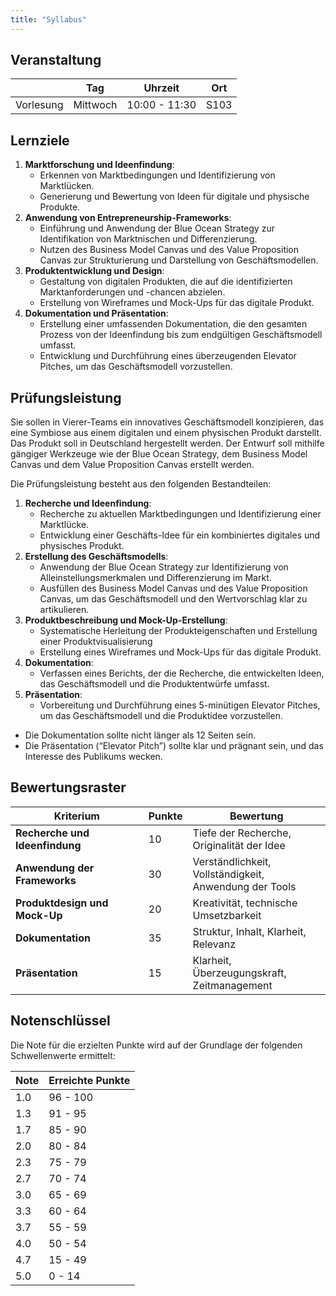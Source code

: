 ```yaml
---
title: "Syllabus"
---
```



## Veranstaltung

|           | Tag       | Uhrzeit              | Ort |
|-----------|-----------|-------------------|----------|
| Vorlesung   | Mittwoch    | 10:00  - 11:30  |  S103  |


## Lernziele


1. **Marktforschung und Ideenfindung**: 
   - Erkennen von Marktbedingungen und Identifizierung von Marktlücken.
   - Generierung und Bewertung von Ideen für digitale und physische Produkte.

2. **Anwendung von Entrepreneurship-Frameworks**:
   - Einführung und Anwendung der Blue Ocean Strategy zur Identifikation von Marktnischen und Differenzierung.
   - Nutzen des Business Model Canvas und des Value Proposition Canvas zur Strukturierung und Darstellung von Geschäftsmodellen.

3. **Produktentwicklung und Design**:
   - Gestaltung von digitalen Produkten, die auf die identifizierten Marktanforderungen und -chancen abzielen.
   - Erstellung von Wireframes und Mock-Ups für das digitale Produkt.

4. **Dokumentation und Präsentation**:
   - Erstellung einer umfassenden Dokumentation, die den gesamten Prozess von der Ideenfindung bis zum endgültigen Geschäftsmodell umfasst.
   - Entwicklung und Durchführung eines überzeugenden Elevator Pitches, um das Geschäftsmodell vorzustellen.




## Prüfungsleistung

Sie sollen in Vierer-Teams ein innovatives Geschäftsmodell konzipieren, das eine Symbiose aus einem digitalen und einem physischen Produkt darstellt. Das Produkt soll in Deutschland hergestellt werden. Der Entwurf soll mithilfe gängiger Werkzeuge wie der Blue Ocean Strategy, dem Business Model Canvas und dem Value Proposition Canvas erstellt werden.

Die Prüfungsleistung besteht aus den folgenden Bestandteilen:

1. **Recherche und Ideenfindung**:
   - Recherche zu aktuellen Marktbedingungen und Identifizierung einer Marktlücke.
   - Entwicklung einer Geschäfts-Idee für ein kombiniertes digitales und physisches Produkt.

2. **Erstellung des Geschäftsmodells**:
   - Anwendung der Blue Ocean Strategy zur Identifizierung von Alleinstellungsmerkmalen und Differenzierung im Markt.
   - Ausfüllen des Business Model Canvas und des Value Proposition Canvas, um das Geschäftsmodell und den Wertvorschlag klar zu artikulieren.

3. **Produktbeschreibung und Mock-Up-Erstellung**:
   - Systematische Herleitung der Produkteigenschaften und Erstellung einer Produktvisualisierung
   - Erstellung eines Wireframes und Mock-Ups für das digitale Produkt.

4. **Dokumentation**:
   - Verfassen eines Berichts, der die Recherche, die entwickelten Ideen, das Geschäftsmodell und die Produktentwürfe umfasst.

5. **Präsentation**:
   - Vorbereitung und Durchführung eines 5-minütigen Elevator Pitches, um das Geschäftsmodell und die Produktidee vorzustellen.
   

- Die Dokumentation sollte nicht länger als 12 Seiten sein.
- Die Präsentation ("Elevator Pitch") sollte klar und prägnant sein, und das Interesse des Publikums wecken.


## Bewertungsraster

| Kriterium                         | Punkte | Bewertung                          |
|-----------------------------------|--------|------------------------------------|
| **Recherche und Ideenfindung**    | 10     | Tiefe der Recherche, Originalität der Idee |
| **Anwendung der Frameworks**      | 30     | Verständlichkeit, Vollständigkeit, Anwendung der Tools |
| **Produktdesign und Mock-Up**     | 20     | Kreativität, technische Umsetzbarkeit |
| **Dokumentation**                 | 35     | Struktur, Inhalt, Klarheit, Relevanz |
| **Präsentation**                  | 15     | Klarheit, Überzeugungskraft, Zeitmanagement |



## Notenschlüssel

Die Note für die erzielten Punkte wird auf der Grundlage der folgenden Schwellenwerte ermittelt:


|  Note       | Erreichte Punkte |
|--------------|--------------------|
| 1.0           | 96 - 100          |
| 1.3           | 91 - 95           |
| 1.7           | 85 - 90           |
| 2.0           | 80 - 84           |
| 2.3           | 75 - 79           |
| 2.7           | 70 - 74           |
| 3.0           | 65 - 69           |
| 3.3           | 60 - 64           |
| 3.7           | 55 - 59           |
| 4.0            | 50 - 54          |
| 4.7           | 15 - 49           |
| 5.0            | 0 - 14           |


